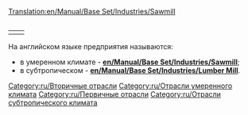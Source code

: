 [[Translation:en/Manual/Base Set/Industries/Sawmill]]
<table align="right"><tr valign="top">
<td>

{{ru/Промышленность| имя=Лесопилка (умеренный климат)
| Изображение=en/Sawmill.png
| Климат=[[ru/Manual/Климат#Умеренный|Умеренный]]
| Принимает=[[ru/Manual/Base Set/Cargos/Древесина|Древесина]]
| Производит=[[ru/Manual/Base Set/Cargos/Товары|Товары]]
| Примечания=нет
}}
[[Category:ru/Вторичные отрасли]]
[[Category:ru/Отрасли умеренного климата]]
</td>
<td>

{{ru/Промышленность| имя=Лесопилка (субтропический климат)
| Изображение=en/Lumbermill.png
| Климат=[[ru/Manual/Климат#Субтропический|Субтропический]]
| Принимает=ничего
| Производит=[[ru/Manual/Base Set/Cargos/Древесина|Древесина]]
| Примечания=Не создается при генерации карты и не строится впоследствии. Строительство должно быть профинансировано игроком.<br>
Постройка возможна только в области [[en/Tree Type 4|тропического леса]], где лесопилка будет пилить деревья по одной ячейке за раз в пределах некоторой области. Как только все деревья будут срублены, производительность лесопилки упадет до 0. Как следствие, данному предприятию требуется частая высадка новых деревьев.
}}
[[Category:ru/Первичные отрасли]]
[[Category:ru/Отрасли субтропического климата]]
</td></tr></table>
На английском языке предприятия называются:
*в умеренном климате - '''[[en/Manual/Base Set/Industries/Sawmill]]''';
*в субтропическом - '''[[en/Manual/Base Set/Industries/Lumber Mill]]'''.

{{ru/Navbox Промышленность}}